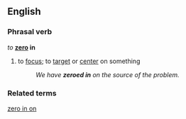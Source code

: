 ==English==

===Phrasal verb===
''to'' '''[[zero]] in'''
#{{idiom}} to [[focus]]; to [[target]] or [[center]] on something
#:''We have '''zeroed in''' on the source of the problem.''

===Related terms===
[[zero in on]]